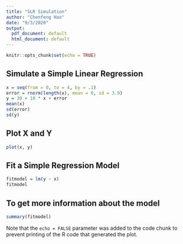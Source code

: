 ```yaml
---
title: "SLR Simulation"
author: "Chenfeng Hao"
date: "9/3/2020"
output:
  pdf_document: default
  html_document: default
---
```


```r
knitr::opts_chunk$set(echo = TRUE)
```

## Simulate a Simple Linear Regression

```r
x = seq(from = 0, to = 4, by = .1)
error = rnorm(length(x), mean = 0, sd = 3.9)
y = 30 + 10 * x + error
mean(x)
sd(error)
sd(y)
```

## Plot X and Y

```r
plot(x, y)
```
## Fit a Simple Regression Model
```r
fitmodel = lm(y ~ x)
fitmodel
```

## To get more information about the model
```r
summary(fitmodel)
```

Note that the `echo = FALSE` parameter was added to the code chunk to prevent printing of the R code that generated the plot.
